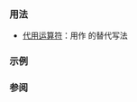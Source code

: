 {{cpp/keyword/title|{{tt|xor_eq}}}}
{{cpp/keyword/navbar}}

===用法===
* [[cpp/language/operator alternative|代用运算符]]：用作 {{tt|1=^=}} 的替代写法

===示例===
{{example
|code=
#include &lt;iostream&gt;
#include &lt;bitset&gt;

using bin = std::bitset&lt;8&gt;;

void show(bin z, const char* s, int n)
{
    if (n == 0) std::cout &lt;&lt; "┌────────────┬──────────┐\n";
    if (n &lt;= 2) std::cout &lt;&lt; "│ " &lt;&lt;s&lt;&lt;  " │ " &lt;&lt;z&lt;&lt;" │\n";
    if (n == 2) std::cout &lt;&lt; "└────────────┴──────────┘\n";
}

int main()
{
    bin x{ "01011010" }; show(x, "x         ", 0);
    bin y{ "00111100" }; show(y, "y         ", 1);
    x xor_eq y;          show(x, "x xor_eq y", 2);
}
|output=
┌────────────┬──────────┐
│ x          │ 01011010 │
│ y          │ 00111100 │
│ x xor_eq y │ 01100110 │
└────────────┴──────────┘
}}

===参阅===
{{cpp/keyword/alt operators list}}

{{langlinks|de|en|es|fr|it|ja|pt|ru}}